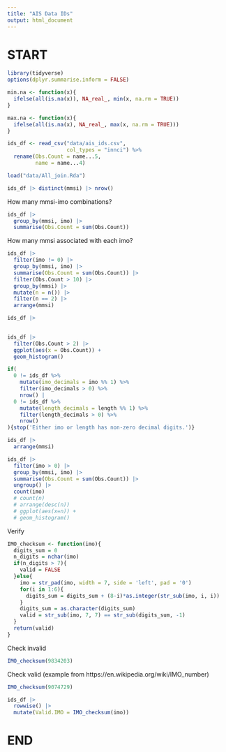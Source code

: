 ```yaml
---
title: "AIS Data IDs"
output: html_document
---
```


# START
```r
library(tidyverse)
options(dplyr.summarise.inform = FALSE)
```

```r
min.na <- function(x){
  ifelse(all(is.na(x)), NA_real_, min(x, na.rm = TRUE))
}

max.na <- function(x){
  ifelse(all(is.na(x), NA_real_, max(x, na.rm = TRUE)))
}
```


```r
ids_df <- read_csv("data/ais_ids.csv",
                   col_types = "innci") %>% 
  rename(Obs.Count = name...5,
         name = name...4)

load("data/All_join.Rda")
```

```r
ids_df |> distinct(mmsi) |> nrow()
```

How many mmsi-imo combinations?
```r
ids_df |> 
  group_by(mmsi, imo) |> 
  summarise(Obs.Count = sum(Obs.Count))
```

How many mmsi associated with each imo?
```r
ids_df |> 
  filter(imo != 0) |> 
  group_by(mmsi, imo) |> 
  summarise(Obs.Count = sum(Obs.Count)) |> 
  filter(Obs.Count > 10) |> 
  group_by(mmsi) |> 
  mutate(n = n()) |> 
  filter(n == 2) |>
  arrange(mmsi)
```

```r
ids_df |> 
  
```



```r
ids_df |> 
  filter(Obs.Count > 2) |> 
  ggplot(aes(x = Obs.Count)) +
  geom_histogram()
```



```r
if(
  0 != ids_df %>% 
    mutate(imo_decimals = imo %% 1) %>% 
    filter(imo_decimals > 0) %>% 
    nrow() |
  0 != ids_df %>% 
    mutate(length_decimals = length %% 1) %>% 
    filter(length_decimals > 0) %>% 
    nrow()
){stop('Either imo or length has non-zero decimal digits.')}

```

```r
ids_df |>
  arrange(mmsi)
```


```r
ids_df |> 
  filter(imo > 0) |> 
  group_by(mmsi, imo) |> 
  summarise(Obs.Count = sum(Obs.Count)) |> 
  ungroup() |> 
  count(imo)
  # count(n)
  # arrange(desc(n))
  # ggplot(aes(x=n)) +
  # geom_histogram()
```

Verify 
```r
IMO_checksum <- function(imo){
  digits_sum = 0
  n_digits = nchar(imo)
  if(n_digits > 7){
    valid = FALSE
  }else{
    imo = str_pad(imo, width = 7, side = 'left', pad = '0')
    for(i in 1:6){
      digits_sum = digits_sum + (8-i)*as.integer(str_sub(imo, i, i))
    }
    digits_sum = as.character(digits_sum)
    valid = str_sub(imo, 7, 7) == str_sub(digits_sum, -1)
  }
  return(valid)
}
```

Check invalid
```r
IMO_checksum(9834203)
```

Check valid (example from https://en.wikipedia.org/wiki/IMO_number)
```r
IMO_checksum(9074729)
```


```r
ids_df |> 
  rowwise() |> 
  mutate(Valid.IMO = IMO_checksum(imo))
```



# END